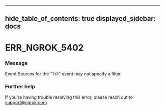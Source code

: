 

---
hide_table_of_contents: true
displayed_sidebar: docs
---


# ERR_NGROK_5402

### Message
Event Sources for the "`TYP`" event may not specify a filter.

<ErrorDetails error="err_ngrok_5402" />



### Further help
If you're having trouble resolving this error, please reach out to [support@ngrok.com](mailto:support@ngrok.com?subject=Help%20with%20ERR_NGROK_5402)

